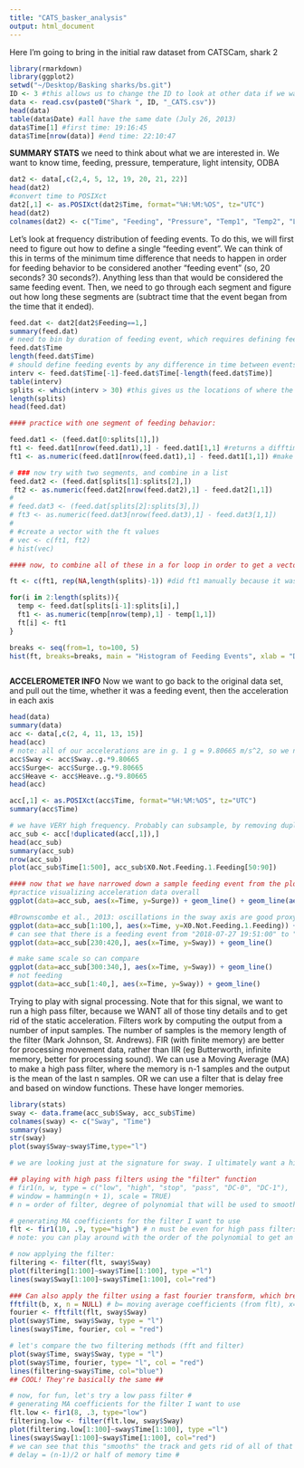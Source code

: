 ```yaml
---
title: "CATS_basker_analysis"
output: html_document
---
```


Here I'm going to bring in the initial raw dataset from CATSCam, shark 2
```r
library(rmarkdown)
library(ggplot2)
setwd("~/Desktop/Basking sharks/bs.git")
ID <- 3 #this allows us to change the ID to look at other data if we want to 
data <- read.csv(paste0("Shark ", ID, "_CATS.csv"))
head(data)
table(data$Date) #all have the same date (July 26, 2013)
data$Time[1] #first time: 19:16:45
data$Time[nrow(data)] #end time: 22:10:47
```
**SUMMARY STATS** we need to think about what we are interested in. We want to know time, feeding, pressure, temperature, light intensity, ODBA

```r
dat2 <- data[,c(2,4, 5, 12, 19, 20, 21, 22)]
head(dat2)
#convert time to POSIXct
dat2[,1] <- as.POSIXct(dat2$Time, format="%H:%M:%OS", tz="UTC")
head(dat2)
colnames(dat2) <- c("Time", "Feeding", "Pressure", "Temp1", "Temp2", "Light", "Temp.ext", "ODBA") #still don't know what some of these things are - need to ask Heather
```


Let's look at frequency distribution of feeding events. To do this, we will first need to figure out how to define a single "feeding event". We can think of this in terms of the minimum time difference that needs to happen in order for feeding behavior to be considered another "feeding event" (so, 20 seconds? 30 seconds?). Anything less than that would be considered the same feeding event. Then, we need to go through each segment and figure out how long these segments are (subtract time that the event began from the time that it ended). 
```r
feed.dat <- dat2[dat2$Feeding==1,]
summary(feed.dat)
# need to bin by duration of feeding event, which requires defining feeding events
feed.dat$Time
length(feed.dat$Time)
# should define feeding events by any difference in time between events > 00:20 (aka they stop feeding for 20 seconds; otherwise considered the same feeding event)
interv <- feed.dat$Time[-1]-feed.dat$Time[-length(feed.dat$Time)]
table(interv)
splits <- which(interv > 30) #this gives us the locations of where the difference is greater than 10
length(splits)
head(feed.dat)

#### practice with one segment of feeding behavior: 

feed.dat1 <- (feed.dat[0:splits[1],])
ft1 <- feed.dat1[nrow(feed.dat1),1] - feed.dat1[1,1] #returns a difftime object and time difference that gives you the duration of the feeding event
ft1 <- as.numeric(feed.dat1[nrow(feed.dat1),1] - feed.dat1[1,1]) #make numeric

# ### now try with two segments, and combine in a list
feed.dat2 <- (feed.dat[splits[1]:splits[2],])
 ft2 <- as.numeric(feed.dat2[nrow(feed.dat2),1] - feed.dat2[1,1]) 
# 
# feed.dat3 <- (feed.dat[splits[2]:splits[3],])
# ft3 <- as.numeric(feed.dat3[nrow(feed.dat3),1] - feed.dat3[1,1]) 
# 
# #create a vector with the ft values
# vec <- c(ft1, ft2)
# hist(vec)

#### now, to combine all of these in a for loop in order to get a vector that contains the number of seconds per feeding bout (assuming the threshold for feeding/non-feeding is 10 seconds)

ft <- c(ft1, rep(NA,length(splits)-1)) #did ft1 manually because it was easier

for(i in 2:length(splits)){
  temp <- feed.dat[splits[i-1]:splits[i],]
  ft1 <- as.numeric(temp[nrow(temp),1] - temp[1,1])
  ft[i] <- ft1
}

breaks <- seq(from=1, to=100, 5)
hist(ft, breaks=breaks, main = "Histogram of Feeding Events", xlab = "Duration of Event (s)")



```
**ACCELEROMETER INFO** Now we want to go back to the original data set, and pull out the time, whether it was a feeding event, then the acceleration in each axis 

```r
head(data)
summary(data)
acc <- data[,c(2, 4, 11, 13, 15)]
head(acc)
# note: all of our accelerations are in g. 1 g = 9.80665 m/s^2, so we need to convert all of our axes
acc$Sway <- acc$Sway..g.*9.80665
acc$Surge<- acc$Surge..g.*9.80665
acc$Heave <- acc$Heave..g.*9.80665
head(acc)

acc[,1] <- as.POSIXct(acc$Time, format="%H:%M:%OS", tz="UTC")
summary(acc$Time)

# we have VERY high frequency. Probably can subsample, by removing duplicated timestamps (because we took off the milliseconds and such, so now we only have seconds)
acc_sub <- acc[!duplicated(acc[,1]),]
head(acc_sub)
summary(acc_sub)
nrow(acc_sub)
plot(acc_sub$Time[1:500], acc_sub$X0.Not.Feeding.1.Feeding[50:90])

#### now that we have narrowed down a sample feeding event from the plot above ###
#practice visualizing acceleration data overall
ggplot(data=acc_sub, aes(x=Time, y=Surge)) + geom_line() + geom_line(aes(x=Time, y=Sway, color="red")) + geom_line(aes(x=Time, y=Heave, color="blue"))

#Brownscombe et al., 2013: oscillations in the sway axis are good proxy for TB frequency
ggplot(data=acc_sub[1:100,], aes(x=Time, y=X0.Not.Feeding.1.Feeding)) + geom_point()
# can see that there is a feeding event from "2018-07-27 19:51:00" to "2018-07-27 19:51:00"
ggplot(data=acc_sub[230:420,], aes(x=Time, y=Sway)) + geom_line()

# make same scale so can compare
ggplot(data=acc_sub[300:340,], aes(x=Time, y=Sway)) + geom_line()
# not feeding
ggplot(data=acc_sub[1:40,], aes(x=Time, y=Sway)) + geom_line()

```
Trying to play with signal processing. Note that for this signal, we want to run a high pass filter, because we WANT all of those tiny details and to get rid of the static acceleration. Filters work by computing the output from a number of input samples. 
The number of samples is the memory length of the filter (Mark Johnson, St. Andrews). FIR (with finite memory) are better for processing movement data, rather than IIR (eg Butterworth, infinite memory, better for processing sound). We can use a Moving Average (MA) to make a high pass filter, where the memory is n-1 samples and the output is the mean of the last n samples. OR we can use a filter that is delay free and based on window functions. These have longer memories. 


```r
library(stats)
sway <- data.frame(acc_sub$Sway, acc_sub$Time)
colnames(sway) <- c("Sway", "Time")
summary(sway)
str(sway)
plot(sway$Sway~sway$Time,type="l")

# we are looking just at the signature for sway. I ultimately want a high pass filter to try to get rid of any static acceleration 

## playing with high pass filters using the "filter" function
# fir1(n, w, type = c("low", "high", "stop", "pass", "DC-0", "DC-1"),
# window = hamming(n + 1), scale = TRUE) 
# n = order of filter, degree of polynomial that will be used to smooth data; w = band edges between 0-1 (cut off point for filter), type = type of filter

# generating MA coefficients for the filter I want to use 
flt <- fir1(10, .9, type="high") # n must be even for high pass filters
# note: you can play around with the order of the polynomial to get an even smoother track

# now applying the filter:
filtering <- filter(flt, sway$Sway)
plot(filtering[1:100]~sway$Time[1:100], type ="l")
lines(sway$Sway[1:100]~sway$Time[1:100], col="red")

### Can also apply the filter using a fast fourier transform, which breaks down the signal into different harmonics ### 
fftfilt(b, x, n = NULL) # b= moving average coefficients (from flt), x= signal to be filtered, n = length of FFT window 
fourier <- fftfilt(flt, sway$Sway)
plot(sway$Time, sway$Sway, type = "l")
lines(sway$Time, fourier, col = "red")

# let's compare the two filtering methods (fft and filter)
plot(sway$Time, sway$Sway, type = "l")
plot(sway$Time, fourier, type= "l", col = "red")
lines(filtering~sway$Time, col="blue")
## COOL! They're basically the same ## 

# now, for fun, let's try a low pass filter # 
# generating MA coefficients for the filter I want to use 
flt.low <- fir1(8, .3, type="low")
filtering.low <- filter(flt.low, sway$Sway)
plot(filtering.low[1:100]~sway$Time[1:100], type ="l")
lines(sway$Sway[1:100]~sway$Time[1:100], col="red")
# we can see that this "smooths" the track and gets rid of all of that noise. BUT you can also see that there's a bit of a delay because of the nature of the MA coefficients # 
# delay = (n-1)/2 or half of memory time #

```